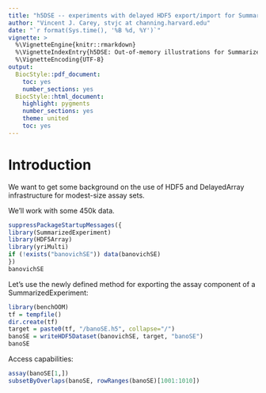 ```yaml
---
title: "h5DSE -- experiments with delayed HDF5 export/import for SummarizedExperiments"
author: "Vincent J. Carey, stvjc at channing.harvard.edu"
date: "`r format(Sys.time(), '%B %d, %Y')`"
vignette: >
  %\VignetteEngine{knitr::rmarkdown}
  %\VignetteIndexEntry{h5DSE: Out-of-memory illustrations for SummarizedExperiment}
  %\VignetteEncoding{UTF-8}
output:
  BiocStyle::pdf_document:
    toc: yes
    number_sections: yes
  BiocStyle::html_document:
    highlight: pygments
    number_sections: yes
    theme: united
    toc: yes
---
```


# Introduction

We want to get some background on the use of HDF5 and DelayedArray
infrastructure for modest-size assay sets.

We'll work with some 450k data.
```r
suppressPackageStartupMessages({
library(SummarizedExperiment)
library(HDF5Array)
library(yriMulti)
if (!exists("banovichSE")) data(banovichSE)
})
banovichSE
```

Let's use the newly defined method for exporting the
assay component of a SummarizedExperiment:
```r
library(benchOOM)
tf = tempfile()
dir.create(tf)
target = paste0(tf, "/banoSE.h5", collapse="/")
banoSE = writeHDF5Dataset(banovichSE, target, "banoSE")
banoSE
```

Access capabilities:
```r
assay(banoSE[1,])
subsetByOverlaps(banoSE, rowRanges(banoSE)[1001:1010])
```
